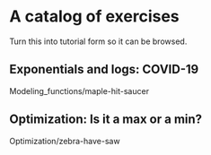 # A catalog of exercises

Turn this into tutorial form so it can be browsed.

## Exponentials and logs: COVID-19

Modeling_functions/maple-hit-saucer


## Optimization: Is it a max or a min?

Optimization/zebra-have-saw

